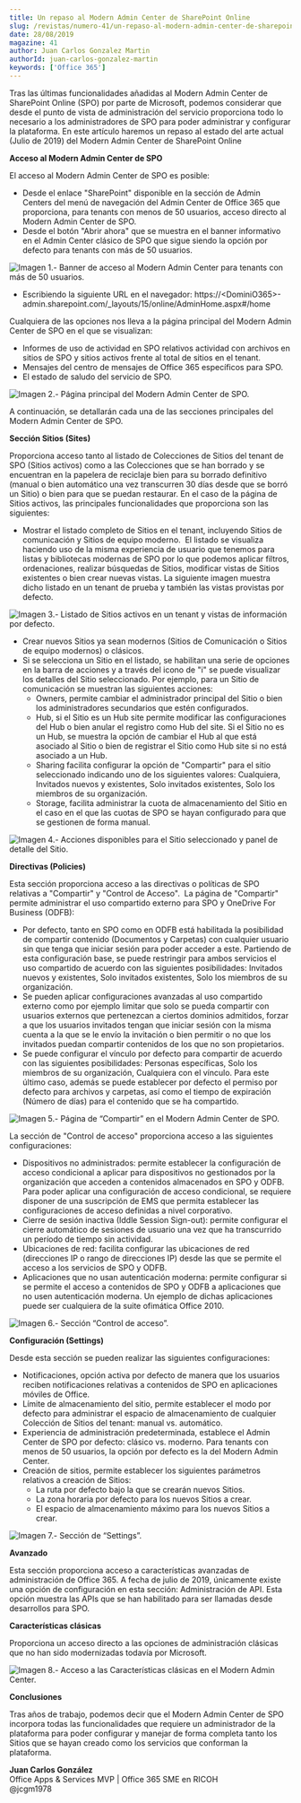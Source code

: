 ```yaml
---
title: Un repaso al Modern Admin Center de SharePoint Online
slug: /revistas/numero-41/un-repaso-al-modern-admin-center-de-sharepoint-online
date: 28/08/2019
magazine: 41
author: Juan Carlos Gonzalez Martin
authorId: juan-carlos-gonzalez-martin
keywords: ['Office 365']
---
```






Tras las últimas funcionalidades añadidas al Modern Admin Center de SharePoint Online (SPO) por parte de Microsoft, podemos considerar que desde el punto de vista de administración del servicio proporciona todo lo necesario a los administradores de SPO para poder administrar y configurar la plataforma. En este artículo haremos un repaso al estado del arte actual (Julio de 2019) del Modern Admin Center de SharePoint Online

**Acceso al Modern Admin Center de SPO**

El acceso al Modern Admin Center de SPO es posible:

- Desde el enlace "SharePoint" disponible en la sección de Admin Centers del menú de navegación del Admin Center de Office 365 que proporciona, para tenants con menos de 50 usuarios, acceso directo al Modern Admin Center de SPO.
- Desde el botón "Abrir ahora" que se muestra en el banner informativo en el Admin Center clásico de SPO que sigue siendo la opción por defecto para tenants con más de 50 usuarios.


![Imagen 1.- Banner de acceso al Modern Admin Center para tenants con más de 50 usuarios.](../../../images/numero41/un-repaso-al-modern-admin-center-de-sharepoint-online/image1.png)

- Escribiendo la siguiente URL en el navegador: https://&lt;DominiO365&gt;-admin.sharepoint.com/\_layouts/15/online/AdminHome.aspx#/home


Cualquiera de las opciones nos lleva a la página principal del Modern Admin Center de SPO en el que se visualizan:

- Informes de uso de actividad en SPO relativos actividad con archivos en sitios de SPO y sitios activos frente al total de sitios en el tenant.
- Mensajes del centro de mensajes de Office 365 específicos para SPO.
- El estado de saludo del servicio de SPO.


![Imagen 2.- Página principal del Modern Admin Center de SPO.](../../../images/numero41/un-repaso-al-modern-admin-center-de-sharepoint-online/image2.png)

A continuación, se detallarán cada una de las secciones principales del Modern Admin Center de SPO.

**Sección Sitios (Sites)**

Proporciona acceso tanto al listado de Colecciones de Sitios del tenant de SPO (Sitios activos) como a las Colecciones que se han borrado y se encuentran en la papelera de reciclaje bien para su borrado definitivo (manual o bien automático una vez transcurren 30 días desde que se borró un Sitio) o bien para que se puedan restaurar. En el caso de la página de Sitios activos, las principales funcionalidades que proporciona son las siguientes:

- Mostrar el listado completo de Sitios en el tenant, incluyendo Sitios de comunicación y Sitios de equipo moderno.  El listado se visualiza haciendo uso de la misma experiencia de usuario que tenemos para listas y bibliotecas modernas de SPO por lo que podemos aplicar filtros, ordenaciones, realizar búsquedas de Sitios, modificar vistas de Sitios existentes o bien crear nuevas vistas. La siguiente imagen muestra dicho listado en un tenant de prueba y también las vistas provistas por defecto.


![Imagen 3.- Listado de Sitios activos en un tenant y vistas de información por defecto.](../../../images/numero41/un-repaso-al-modern-admin-center-de-sharepoint-online/image3.png)

- Crear nuevos Sitios ya sean modernos (Sitios de Comunicación o Sitios de equipo modernos) o clásicos.
- Si se selecciona un Sitio en el listado, se habilitan una serie de opciones en la barra de acciones y a través del icono de "i" se puede visualizar los detalles del Sitio seleccionado. Por ejemplo, para un Sitio de comunicación se muestran las siguientes acciones:
    - Owners, permite cambiar el administrador principal del Sitio o bien los administradores secundarios que estén configurados.
    - Hub, si el Sitio es un Hub site permite modificar las configuraciones del Hub o bien anular el registro como Hub del site. Si el Sitio no es un Hub, se muestra la opción de cambiar el Hub al que está asociado al Sitio o bien de registrar el Sitio como Hub site si no está asociado a un Hub.
    - Sharing facilita configurar la opción de "Compartir" para el sitio seleccionado indicando uno de los siguientes valores: Cualquiera, Invitados nuevos y existentes, Solo invitados existentes, Solo los miembros de su organización.
    - Storage, facilita administrar la cuota de almacenamiento del Sitio en el caso en el que las cuotas de SPO se hayan configurado para que se gestionen de forma manual.


![Imagen 4.- Acciones disponibles para el Sitio seleccionado y panel de detalle del Sitio.](../../../images/numero41/un-repaso-al-modern-admin-center-de-sharepoint-online/image4.png)

**Directivas (Policies)**

Esta sección proporciona acceso a las directivas o políticas de SPO relativas a "Compartir" y "Control de Acceso".  La página de "Compartir" permite administrar el uso compartido externo para SPO y OneDrive For Business (ODFB):

- Por defecto, tanto en SPO como en ODFB está habilitada la posibilidad de compartir contenido (Documentos y Carpetas) con cualquier usuario sin que tenga que iniciar sesión para poder acceder a este. Partiendo de esta configuración base, se puede restringir para ambos servicios el uso compartido de acuerdo con las siguientes posibilidades: Invitados nuevos y existentes, Solo invitados existentes, Solo los miembros de su organización.
- Se pueden aplicar configuraciones avanzadas al uso compartido externo como por ejemplo limitar que solo se pueda compartir con usuarios externos que pertenezcan a ciertos dominios admitidos, forzar a que los usuarios invitados tengan que iniciar sesión con la misma cuenta a la que se le envío la invitación o bien permitir o no que los invitados puedan compartir contenidos de los que no son propietarios.
- Se puede configurar el vínculo por defecto para compartir de acuerdo con las siguientes posibilidades: Personas específicas, Solo los miembros de su organización, Cualquiera con el vínculo. Para este último caso, además se puede establecer por defecto el permiso por defecto para archivos y carpetas, así como el tiempo de expiración (Número de días) para el contenido que se ha compartido.


![Imagen 5.- Página de “Compartir” en el Modern Admin Center de SPO.](../../../images/numero41/un-repaso-al-modern-admin-center-de-sharepoint-online/image5.png)

La sección de "Control de acceso" proporciona acceso a las siguientes configuraciones:

- Dispositivos no administrados: permite establecer la configuración de acceso condicional a aplicar para dispositivos no gestionados por la organización que acceden a contenidos almacenados en SPO y ODFB. Para poder aplicar una configuración de acceso condicional, se requiere disponer de una suscripción de EMS que permita establecer las configuraciones de acceso definidas a nivel corporativo.
- Cierre de sesión inactiva (Iddle Session Sign-out): permite configurar el cierre automático de sesiones de usuario una vez que ha transcurrido un período de tiempo sin actividad.
- Ubicaciones de red: facilita configurar las ubicaciones de red (direcciones IP o rango de direcciones IP) desde las que se permite el acceso a los servicios de SPO y ODFB.
- Aplicaciones que no usan autenticación moderna: permite configurar si se permite el acceso a contenidos de SPO y ODFB a aplicaciones que no usen autenticación moderna. Un ejemplo de dichas aplicaciones puede ser cualquiera de la suite ofimática Office 2010.​


![Imagen 6.- Sección “Control de acceso”.](../../../images/numero41/un-repaso-al-modern-admin-center-de-sharepoint-online/image6.png)

**Configuración (Settings)**

Desde esta sección se pueden realizar las siguientes configuraciones:

- Notificaciones, opción activa por defecto de manera que los usuarios reciben notificaciones relativas a contenidos de SPO en aplicaciones móviles de Office.
- Límite de almacenamiento del sitio, permite establecer el modo por defecto para administrar el espacio de almacenamiento de cualquier Colección de Sitios del tenant: manual vs. automático.
- Experiencia de administración predeterminada, establece el Admin Center de SPO por defecto: clásico vs. moderno. Para tenants con menos de 50 usuarios, la opción por defecto es la del Modern Admin Center.
- Creación de sitios, permite establecer los siguientes parámetros relativos a creación de Sitios:
    - La ruta por defecto bajo la que se crearán nuevos Sitios.
    - La zona horaria por defecto para los nuevos Sitios a crear.
    - El espacio de almacenamiento máximo para los nuevos Sitios a crear.


![Imagen 7.- Sección de “Settings”.](../../../images/numero41/un-repaso-al-modern-admin-center-de-sharepoint-online/image7.png)

**Avanzado**

Esta sección proporciona acceso a características avanzadas de administración de Office 365. A fecha de julio de 2019, únicamente existe una opción de configuración en esta sección: Administración de API. Esta opción muestra las APIs que se han habilitado para ser llamadas desde desarrollos para SPO.

**Características clásicas**

Proporciona un acceso directo a las opciones de administración clásicas que no han sido modernizadas todavía por Microsoft.

![Imagen 8.- Acceso a las Características clásicas en el Modern Admin Center.](../../../images/numero41/un-repaso-al-modern-admin-center-de-sharepoint-online/image8.png)

**Conclusiones**

Tras años de trabajo, podemos decir que el Modern Admin Center de SPO incorpora todas las funcionalidades que requiere un administrador de la plataforma para poder configurar y manejar de forma completa tanto los Sitios que se hayan creado como los servicios que conforman la plataforma.



**Juan Carlos González** <br />
Office Apps & Services MVP | Office 365 SME en RICOH <br />
@jcgm1978